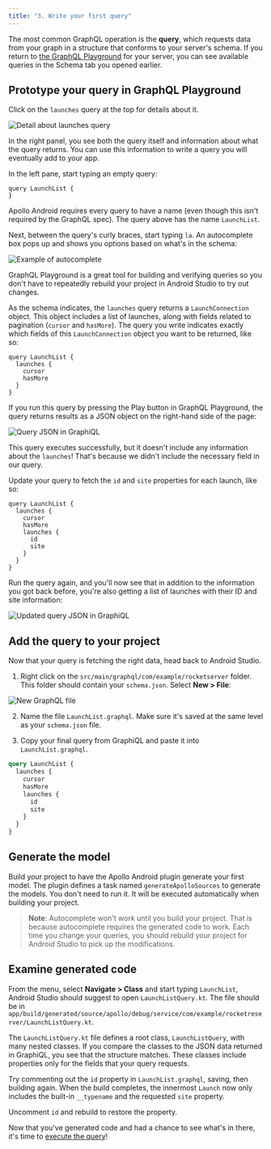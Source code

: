 ```yaml
---
title: "3. Write your first query"
---
```


The most common GraphQL operation is the **query**, which requests data from your graph in a structure that conforms to your server's schema. If you return to [the GraphQL Playground](https://apollo-fullstack-tutorial.herokuapp.com) for your server, you can see available queries in the Schema tab you opened earlier.

## Prototype your query in GraphQL Playground

Click on the `launches` query at the top for details about it.

<img src="images/launches_detail.png" class="screenshot" alt="Detail about launches query"/>

In the right panel, you see both the query itself and information about what the query returns. You can use this information to write a query you will eventually add to your app.

In the left pane, start typing an empty query:

```graphql:title=(GraphiQL)
query LaunchList {
}
```

Apollo Android requires every query to have a name (even though this isn't required by the GraphQL spec). The query above has the name `LaunchList`.

Next, between the query's curly braces, start typing `la`. An autocomplete box pops up and shows you options based on what's in the schema:

<img src="images/graphiql_autocomplete.png" class="screenshot" alt="Example of autocomplete"/>

GraphQL Playground is a great tool for building and verifying queries so you don't have to repeatedly rebuild your project in Android Studio to try out changes.

As the schema indicates, the `launches` query returns a `LaunchConnection` object. This object includes a list of launches, along with fields related to pagination (`cursor` and `hasMore`). The query you write indicates exactly which fields of this `LaunchConnection` object you want to be returned, like so:

```graphql:title=(GraphiQL)
query LaunchList {
  launches {
    cursor
    hasMore
  }
}
```

If you run this query by pressing the Play button in GraphQL Playground, the query returns results as a JSON object on the right-hand side of the page:

<img src="images/completed_basic_query.png" class="screenshot" alt="Query JSON in GraphiQL"/>

This query executes successfully, but it doesn't include any information about the `launches`! That's because we didn't include the necessary field in our query.

Update your query to fetch the `id` and `site` properties for each launch, like so:

```graphql:title=(GraphiQL)
query LaunchList {
  launches {
    cursor
    hasMore
    launches {
      id
      site
    }
  }
}
```

Run the query again, and you'll now see that in addition to the information you got back before, you're also getting a list of launches with their ID and site information:

<img src="images/completed_id_query.png" class="screenshot" alt="Updated query JSON in GraphiQL"/>

## Add the query to your project

Now that your query is fetching the right data, head back to Android Studio.

1. Right click on the `src/main/graphql/com/example/rocketserver` folder. This folder should contain your `schema.json`. Select **New > File**:

<img src="images/new_file.png" class="screenshot" alt="New GraphQL file"/>

2. Name the file `LaunchList.graphql`. Make sure it's saved at the same level as your `schema.json` file.

3. Copy your final query from GraphiQL and paste it into `LaunchList.graphql`.

```graphql:title=app/src/main/graphql/com/example/rocketreserver/LaunchList.graphql
query LaunchList {
  launches {
    cursor
    hasMore
    launches {
      id
      site
    }
  }
}
```

## Generate the model

Build your project to have the Apollo Android plugin generate your first model. The plugin defines a task named `generateApolloSources` to generate the models. You don't need to run it. It will be executed automatically when building your project.

> **Note**: Autocomplete won't work until you build your project. That is because autocomplete requires the generated code to work. Each time you change your queries, you should rebuild your project for Android Studio to pick up the modifications.

## Examine generated code

From the menu, select **Navigate > Class** and start typing `LaunchList`, Android Studio should suggest to open `LaunchListQuery.kt`. The file should be in `app/build/generated/source/apollo/debug/service/com/example/rocketreserver/LaunchListQuery.kt`.

The `LaunchListQuery.kt` file defines a root class, `LaunchListQuery`, with many nested classes. If you compare the classes to the JSON data returned in GraphiQL, you see that the structure matches. These classes include properties only for the fields that your query requests.

Try commenting out the `id` property in `LaunchList.graphql`, saving, then building again. When the build completes, the innermost `Launch` now only includes the built-in `__typename` and the requested `site` property.

Uncomment `id` and rebuild to restore the property.

Now that you've generated code and had a chance to see what's in there, it's time to [execute the query](04-execute-the-query)!

